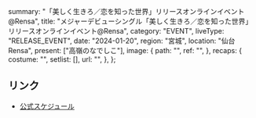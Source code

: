   summary: "「美しく生きろ／恋を知った世界」リリースオンラインイベント@Rensa",
  title: "メジャーデビューシングル「美しく生きろ／恋を知った世界」リリースオンラインイベント@Rensa",
  category: "EVENT",
  liveType: "RELEASE_EVENT",
  date: "2024-01-20",
  region: "宮城",
  location: "仙台 Rensa",
  present: ["高嶺のなでしこ"],
  image: {
    path: "",
    ref: "",
  },
  recaps: {
    costume: "",
    setlist: [],
    url: "",
  },
};

## リンク

- [公式スケジュール](https://takanenonadeshiko.jp/?p=1699)
